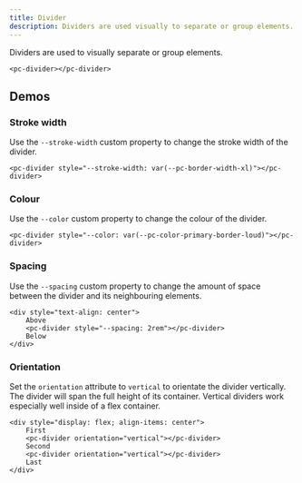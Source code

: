 ```yaml
---
title: Divider
description: Dividers are used visually to separate or group elements.
---
```


Dividers are used to visually separate or group elements.

```demo:open
<pc-divider></pc-divider>
```

## Demos

### Stroke width

Use the `--stroke-width` custom property to change the stroke width of the divider.

```demo
<pc-divider style="--stroke-width: var(--pc-border-width-xl)"></pc-divider>
```

### Colour

Use the `--color` custom property to change the colour of the divider.

```demo
<pc-divider style="--color: var(--pc-color-primary-border-loud)"></pc-divider>
```

### Spacing

Use the `--spacing` custom property to change the amount of space between the divider and its neighbouring elements.

```demo
<div style="text-align: center">
    Above
    <pc-divider style="--spacing: 2rem"></pc-divider>
    Below
</div>
```

### Orientation

Set the `orientation` attribute to `vertical` to orientate the divider vertically. The divider will span the full height of its container. Vertical dividers work especially well inside of a flex container.

```demo
<div style="display: flex; align-items: center">
    First
    <pc-divider orientation="vertical"></pc-divider>
    Second
    <pc-divider orientation="vertical"></pc-divider>
    Last
</div>
```
